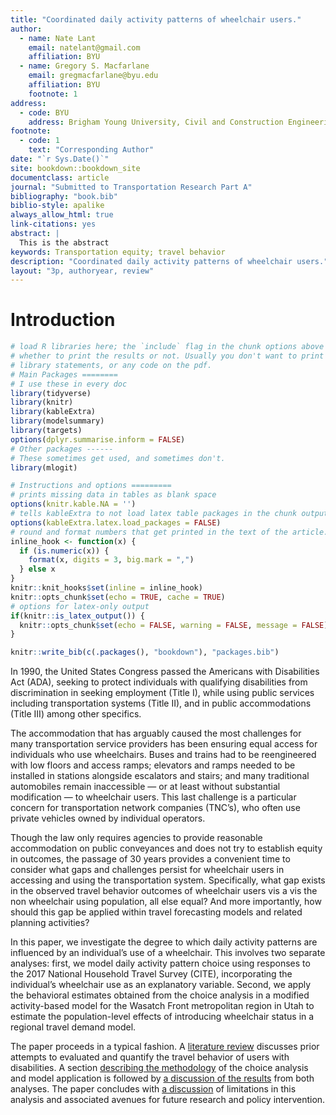 ```yaml
---
title: "Coordinated daily activity patterns of wheelchair users."
author:
  - name: Nate Lant
    email: natelant@gmail.com
    affiliation: BYU
  - name: Gregory S. Macfarlane
    email: gregmacfarlane@byu.edu
    affiliation: BYU
    footnote: 1
address:
  - code: BYU
    address: Brigham Young University, Civil and Construction Engineering Department, 430 Engineering Building, Provo, Utah 84602
footnote:
  - code: 1
    text: "Corresponding Author"
date: "`r Sys.Date()`"
site: bookdown::bookdown_site
documentclass: article
journal: "Submitted to Transportation Research Part A"
bibliography: "book.bib"
biblio-style: apalike
always_allow_html: true
link-citations: yes
abstract: |
  This is the abstract
keywords: Transportation equity; travel behavior
description: "Coordinated daily activity patterns of wheelchair users."
layout: "3p, authoryear, review"
---
```


# Introduction {#intro}

```r
# load R libraries here; the `include` flag in the chunk options above tells
# whether to print the results or not. Usually you don't want to print the
# library statements, or any code on the pdf.
# Main Packages ========
# I use these in every doc
library(tidyverse)
library(knitr)
library(kableExtra)
library(modelsummary)
library(targets)
options(dplyr.summarise.inform = FALSE)
# Other packages ------
# These sometimes get used, and sometimes don't.
library(mlogit)

# Instructions and options =========
# prints missing data in tables as blank space
options(knitr.kable.NA = '') 
# tells kableExtra to not load latex table packages in the chunk output
options(kableExtra.latex.load_packages = FALSE) 
# round and format numbers that get printed in the text of the article.
inline_hook <- function(x) {
  if (is.numeric(x)) {
    format(x, digits = 3, big.mark = ",")
  } else x
}
knitr::knit_hooks$set(inline = inline_hook)
knitr::opts_chunk$set(echo = TRUE, cache = TRUE)
# options for latex-only output
if(knitr::is_latex_output()) {
  knitr::opts_chunk$set(echo = FALSE, warning = FALSE, message = FALSE)
} 

knitr::write_bib(c(.packages(), "bookdown"), "packages.bib")
```



In 1990, the United States Congress passed the Americans with Disabilities Act (ADA), 
seeking to protect individuals with qualifying disabilities from discrimination
in seeking employment (Title I), while using public services including
transportation systems (Title II), and in public accommodations (Title III) among 
other specifics.  

The accommodation that has arguably caused the most challenges
for many transportation service providers has been ensuring equal
access for individuals who use wheelchairs. Buses and trains had to be reengineered
with low floors and access ramps; elevators and ramps needed to be installed 
in stations alongside escalators and stairs; and many traditional automobiles 
remain inaccessible --- or at least without substantial modification --- to
wheelchair users. This last challenge is a particular concern for transportation 
network companies (TNC's), who often use private vehicles owned by individual
operators.

Though the law only requires agencies to provide reasonable accommodation on 
public conveyances and
does not try to establish equity in outcomes, the passage of 30 years provides a
convenient time to consider what gaps and challenges persist for wheelchair 
users in accessing and using the transportation system. Specifically, what gap 
exists in the observed travel behavior outcomes of wheelchair users vis a vis 
the non wheelchair using population, all else equal? And more importantly, how 
should this gap be applied within travel forecasting models and related planning
activities?

In this paper, we investigate the degree to which daily activity patterns are 
influenced by an individual's use of a wheelchair. This involves two separate
analyses: first, we model daily activity pattern choice using responses to the
2017 National Household Travel Survey (CITE), incorporating the individual's wheelchair use as an explanatory variable. 
Second, we apply the behavioral estimates obtained from the choice analysis
in a modified activity-based model for the Wasatch Front metropolitan region in
Utah to estimate the population-level effects of introducing wheelchair status in
a regional travel demand model.

The paper proceeds in a typical fashion. A [literature review](#literature)
discusses prior attempts to evaluated and quantify the travel behavior of
users with disabilities. A section [describing the methodology](#methodology)
of the choice analysis and model application is followed by [a discussion of the results](#results)
from both analyses. The paper concludes with [a discussion](#discussion)
of limitations in this analysis and associated avenues for future research and
policy intervention.




